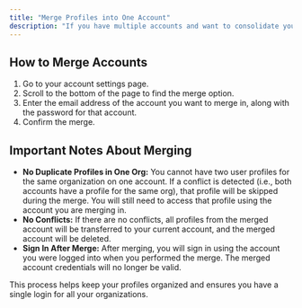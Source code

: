 ```yaml
---
title: "Merge Profiles into One Account"
description: "If you have multiple accounts and want to consolidate your profiles, you can merge them into a single account."
---
```


## How to Merge Accounts

1. Go to your account settings page.
2. Scroll to the bottom of the page to find the merge option.
3. Enter the email address of the account you want to merge in, along with the password for that account.
4. Confirm the merge.

## Important Notes About Merging

- **No Duplicate Profiles in One Org:** You cannot have two user profiles for the same organization on one account. If a conflict is detected (i.e., both accounts have a profile for the same org), that profile will be skipped during the merge. You will still need to access that profile using the account you are merging in.
- **No Conflicts:** If there are no conflicts, all profiles from the merged account will be transferred to your current account, and the merged account will be deleted.
- **Sign In After Merge:** After merging, you will sign in using the account you were logged into when you performed the merge. The merged account credentials will no longer be valid.

This process helps keep your profiles organized and ensures you have a single login for all your organizations.

